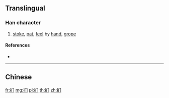 {{character info/new}}
{{also|捫}}
==Translingual==

===Han character===
{{Han char|rn=64|rad=手|as=03|sn=6|four=|canj=QLS|ids=⿰扌门}}

# [[stoke]], [[pat]], [[feel]] by [[hand]], [[grope]]

====References====
* {{Han ref|kx=0418.141|hdz=31831.100|uh=626A|ud=25194}}

----

==Chinese==
{{zh-see|捫}}

[[fr:扪]]
[[mg:扪]]
[[pl:扪]]
[[th:扪]]
[[zh:扪]]